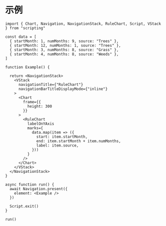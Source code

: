 # 示例

```tsx
import { Chart, Navigation, NavigationStack, RuleChart, Script, VStack } from "scripting"

const data = [
  { startMonth: 1, numMonths: 9, source: "Trees" },
  { startMonth: 12, numMonths: 1, source: "Trees" },
  { startMonth: 3, numMonths: 8, source: "Grass" },
  { startMonth: 4, numMonths: 8, source: "Weeds" },
]

function Example() {

  return <NavigationStack>
    <VStack
      navigationTitle={"RuleChart"}
      navigationBarTitleDisplayMode={"inline"}
    >
      <Chart
        frame={{
          height: 300
        }}
      >
        <RuleChart
          labelOnYAxis
          marks={
            data.map(item => ({
              start: item.startMonth,
              end: item.startMonth + item.numMonths,
              label: item.source,
            }))
          }
        />
      </Chart>
    </VStack>
  </NavigationStack>
}

async function run() {
  await Navigation.present({
    element: <Example />
  })

  Script.exit()
}

run()
```
